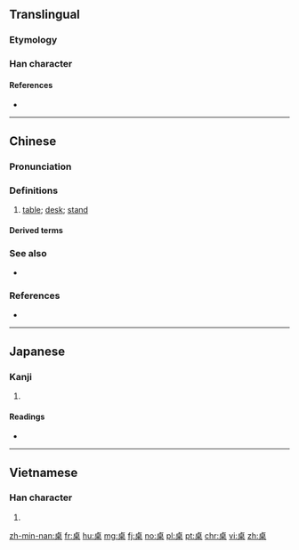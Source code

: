 {{also|棹}}

==Translingual==

===Etymology===
{{rfe|lang=mul}}

===Han character===
{{Han char|rn=75|rad=木|as=06|sn=10|four=21904|canj=YAD|ids=⿱[[卜|⺊]][[杲]]}}

====References====
* {{Han ref|kx=0525.130|dkj=14766|dj=0914.080|hdz=21198.010|uh=684C|ud=26700|bh=AEE0|bd=44768}}

----

==Chinese==
{{zh-forms}}

===Pronunciation===
{{zh-pron
|m=zhuō
|c=zoek3,coek3
|h=pfs=chok
|md=
|mn=toh
|w=
|mc=y
|oc=y
|cat=n
}}

===Definitions===
{{zh-hanzi}}

# [[table]]; [[desk]]; [[stand]]
#: {{zh-usex|杯子 在 '''桌''' 上。|The cup is on the '''table'''.}}

====Derived terms====
{{der3
| {{zh-l|八仙桌}}
| {{zh-l|供桌}}
| {{zh-l|課桌}}
| {{zh-l|抹桌子}}
| {{zh-l|拍桌子}}
| {{zh-l|書桌}}
| {{zh-l|圓桌}}
| {{zh-l|圓桌會議}}
| {{zh-l|桌布}}
| {{zh-l|桌燈}}
| {{zh-l|桌面}}
| {{zh-l|桌面系統}}
| {{zh-l|桌上型}}
| {{zh-l|桌上型電腦}}
| {{zh-l|桌子}}
}}

===See also===
* {{zh-l|桌別林}}

===References===
* {{cite web
| url = http://tatoeba.org/eng/sentences/search?query=桌&from=cmn&to=und
| title = Sentences with 桌
| work = Tatoeba
| accessdate = 2014-03-16}}

----

==Japanese==

===Kanji===
{{ja-kanji|grade=}}

# {{defn|lang=ja|sort=木06}}

====Readings====
* {{ja-readings|on=[[たく]] (taku)|kun=}}

----

==Vietnamese==

===Han character===
{{vi-readings|rs=木06| hanviet = [[trác]], [[trạo]]}}

# {{defn|lang=vi|sort=木06}}

[[zh-min-nan:桌]]
[[fr:桌]]
[[hu:桌]]
[[mg:桌]]
[[fj:桌]]
[[no:桌]]
[[pl:桌]]
[[pt:桌]]
[[chr:桌]]
[[vi:桌]]
[[zh:桌]]